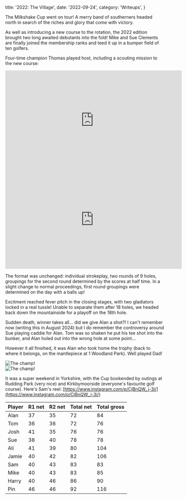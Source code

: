  title: '2022: The Village',
  date: '2022-09-24',
  category: 'Writeups',
}


<PostHero metadata={metadata} />

The Milkshake Cup went on tour! A merry band of southerners headed north in search of the riches and glory that come with victory.

As well as introducing a new course to the rotation, the 2022 edition brought two long awaited debutants into the fold! Mike and Sue Clements are finally joined the membership ranks and teed it up in a bumper field of ten golfers.

Four-time champion Thomas played host, including a scouting mission to the new course:

<iframe
  width='560'
  height='315'
  src='https://www.youtube.com/embed/kqRyg-ra-NQ?si=I1MQV3XQYbIzSs9v'
  title='YouTube video player'
  frameborder='0'
  allow='accelerometer; autoplay; clipboard-write; encrypted-media; gyroscope; picture-in-picture; web-share'
  referrerpolicy='strict-origin-when-cross-origin'
  allowfullscreen
  className='mt-8'
></iframe>

<iframe
  width='560'
  height='315'
  src='https://www.youtube.com/embed/eAG0xm3CMxQ?si=HWfi1hH8TQKrCa-d'
  title='YouTube video player'
  frameborder='0'
  allow='accelerometer; autoplay; clipboard-write; encrypted-media; gyroscope; picture-in-picture; web-share'
  referrerpolicy='strict-origin-when-cross-origin'
  allowfullscreen
  className='mb-8'
></iframe>

The format was unchanged: individual strokeplay, two rounds of 9 holes, groupings for the second round determined by the scores at half time. In a slight change to normal proceedings, first round groupings were determined on the day with a balls up!

Excitment reached fever pitch in the closing stages, with two gladiators locked in a real tussle! Unable to separate them after 18 holes, we headed back down the mountainside for a playoff on the 18th hole.

Sudden death, winner takes all... did we give Alan a shot?! I can't remember now (writing this in August 2024) but I do remember the controversy around Sue playing caddie for Alan. Tom was so shaken he put his tee shot into the bunker, and Alan holed out into the wrong hole at some point...

However it all finsihed, it was Alan who took home the trophy (back to where it belongs, on the mantlepiece at 1 Woodland Park). Well played Dad!


<div className='my-8 flex flex-col items-center justify-between gap-4 lg:flex-row'>
  <div className='flex-1'>
    <Image src={champ} alt='The champ!' className='rounded-md' />
  </div>
  <div className='flex-1'>
    <Image src={champHover} alt='The champ!' className='rounded-md' />
  </div>
</div>

It was a super weekend in Yorkshire, with the Cup bookended by outings at Rudding Park (very nice) and Kirkbymoorside (everyone's favourite golf course). Here's Sam's reel: [https://www.instagram.com/p/CjBnQW_j-3i/](https://www.instagram.com/p/CjBnQW_j-3i/)

<table className='my-8'>
  <thead>
    <tr>
      <th className='px-2'>Player</th>
      <th className='px-2 text-right'>R1 net</th>
      <th className='px-2 text-right'>R2 net</th>
      <th className='px-2 text-right'>Total net</th>
      <th className='px-2 text-right'>Total gross</th>
    </tr>
  </thead>
  <tbody>
    <tr>
      <td className='px-2'>Alan</td>
      <td className='px-2 text-right'>37</td>
      <td className='px-2 text-right'>35</td>
      <td className='px-2 text-right'>72</td>
      <td className='px-2 text-right'>84</td>
    </tr>
    <tr>
      <td className='px-2'>Tom</td>
      <td className='px-2 text-right'>36</td>
      <td className='px-2 text-right'>36</td>
      <td className='px-2 text-right'>72</td>
      <td className='px-2 text-right'>76</td>
    </tr>
    <tr>
      <td className='px-2'>Josh</td>
      <td className='px-2 text-right'>41</td>
      <td className='px-2 text-right'>35</td>
      <td className='px-2 text-right'>76</td>
      <td className='px-2 text-right'>76</td>
    </tr>
    <tr>
      <td className='px-2'>Sue</td>
      <td className='px-2 text-right'>38</td>
      <td className='px-2 text-right'>40</td>
      <td className='px-2 text-right'>78</td>
      <td className='px-2 text-right'>78</td>
    </tr>
    <tr>
      <td className='px-2'>Ali</td>
      <td className='px-2 text-right'>41</td>
      <td className='px-2 text-right'>39</td>
      <td className='px-2 text-right'>80</td>
      <td className='px-2 text-right'>104</td>
    </tr>
    <tr>
      <td className='px-2'>Jamie</td>
      <td className='px-2 text-right'>40</td>
      <td className='px-2 text-right'>42</td>
      <td className='px-2 text-right'>82</td>
      <td className='px-2 text-right'>106</td>
    </tr>
    <tr>
      <td className='px-2'>Sam</td>
      <td className='px-2 text-right'>40</td>
      <td className='px-2 text-right'>43</td>
      <td className='px-2 text-right'>83</td>
      <td className='px-2 text-right'>83</td>
    </tr>
    <tr>
      <td className='px-2'>Mike</td>
      <td className='px-2 text-right'>40</td>
      <td className='px-2 text-right'>43</td>
      <td className='px-2 text-right'>83</td>
      <td className='px-2 text-right'>85</td>
    </tr>
    <tr>
      <td className='px-2'>Harry</td>
      <td className='px-2 text-right'>40</td>
      <td className='px-2 text-right'>46</td>
      <td className='px-2 text-right'>86</td>
      <td className='px-2 text-right'>90</td>
    </tr>
    <tr>
      <td className='px-2'>Pin</td>
      <td className='px-2 text-right'>46</td>
      <td className='px-2 text-right'>46</td>
      <td className='px-2 text-right'>92</td>
      <td className='px-2 text-right'>116</td>
    </tr>
  </tbody>
</table>
